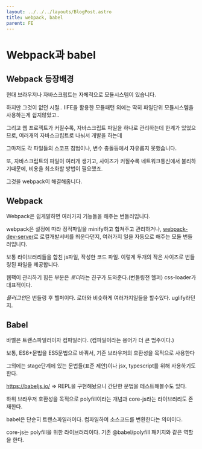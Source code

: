 ```yaml
---
layout: ../../../layouts/BlogPost.astro
title: webpack, babel
parent: FE
---
```


# Webpack과 babel

## Webpack 등장배경

현대 브라우저나 자바스크립트는 자체적으로 모듈시스템이 있습니다.

하지만 그것이 없던 시절.. IIFE을 활용한 모듈패턴 외에는 딱히 파일단위 모듈시스템을 사용하는게 쉽지않았고..

그리고 웹 프로젝트가 커질수록, 자바스크립트 파일을 하나로 관리하는데 한계가 있었으므로, 여러개의 자바스크립트로 나눠서 개발을 하는데

그마저도 각 파일들의 스코프 침범이나, 변수 충돌등에서 자유롭지 못했습니다.

또, 자바스크립트의 파일이 여러개 생기고, 사이즈가 커질수록 네트워크통신에서 불리하기때문에, 비용을 최소화할 방법이 필요했죠.

그것을 webpack이 해결해줍니다.

## Webpack

Webpack은 쉽게말하면 여러가지 기능들을 해주는 번들러입니다.

webpack은 설정에 따라 정적파일을 minify하고 합쳐주고 관리하거나, [webpack-dev-server](/fe/webpack-dev-server)로 로컬개발서버를 띄운다던지, 여러가지 일을 자동으로 해주는 모듈 번들러입니다.

보통 라이브러리들을 합친 js파일, 작성한 코드 파일. 이렇게 두개의 작은 사이즈로 번들링된 파일을 제공합니다.

웹팩이 관리하기 힘든 부분은 *로더*라는 친구가 도와준다.(번들링전 헬퍼) css-loader가 대표적이다.

*플러그인*은 번들링 후 헬퍼이다. 로더와 비슷하게 여러가지일들을 할수있다. uglify라던지.

## Babel

바벨은 트랜스파일러이자 컴파일러다. (컴파일이라는 용어가 더 큰 범주이다.)

보통, ES6+문법을 ES5문법으로 바꿔서, 기존 브라우저의 호환성을 목적으로 사용한다

그외에는 stage단계에 있는 문법들(표준 제안)이나 jsx, typescript를 위해 사용하기도 한다.

https://babeljs.io/ => REPL을 구현해놨으니 간단한 문법을 테스트해볼수도 있다.

하위 브라우저 호환성을 목적으로 polyfill이라는 개념과 core-js라는 라이브러리도 존재한다.

babel은 단순히 트랜스파일러이다. 컴파일하여 소스코드를 변환한다는 의미이다.

core-js는 polyfill을 위한 라이브러리이다. 기존 @babel/polyfill 패키지와 같은 역할을 한다.